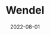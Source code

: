 ---
title: Wendel
tags: [type]
start_date: 2018-09-01
date: 2022-08-01
priority: 2
draft: true
slug: '/wendel'
---